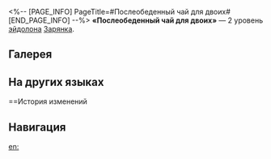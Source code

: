 <%-- [PAGE_INFO]
PageTitle=#Послеобеденный чай для двоих#
[END_PAGE_INFO] --%>
{{Эйдолон Инфобокс
|Название         = Послеобеденный чай для двоих
|Изображение      = Эйдолон Послеобеденный чай для двоих.png
|Персонаж         = Зарянка
|Уровень          = 2
|Длительность     = 
|Описание         = Состояние Концерт повышает скорость всех союзников на 16%. Энергия, восстанавливаемая талантом персонажа, увеличивается на доп. 1 ед.
|Свойство1        = 
|Масштабирование1 = 
}}
'''«Послеобеденный чай для двоих»''' — 2 уровень [[эйдолон]]а [[Зарянка]].

==Галерея==
{{Галерея|position=left|captionalign=center
|Персонаж Зарянка Эйдолон 2.png|Осколок Эйдолона
}}

==На других языках==
{{На других языках
|en   = Afternoon Tea For Two
|zhs  = 两者的午茶
|zht  = 兩者的午茶
|ja   = {{Rubi|2人|ふたり}}のアフタヌーンティー
|ko   = 두 사람의 애프터눈 티
|es   = Té de la tarde para dos
|fr   = Thé d'après-midi pour deux
|ru   = Послеобеденный чай для двоих
|th   = Afternoon Tea For Two
|vi   = Buổi Trà Chiều Của Hai Người
|de   = Mittagstee für zwei
|id   = Afternoon Tea For Two
|pt   = Chá da Tarde para Dois
}}

==История изменений
{{История изменений|3.5}}

==Навигация==
{{Навык Навбокс|Зарянка}}

[[en:]]